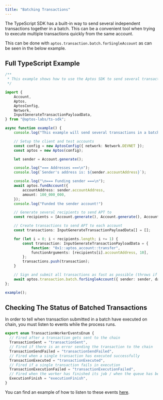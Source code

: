 ```yaml
---
title: "Batching Transactions"
---
```






The TypeScript SDK has a built-in way to send several independent transactions together in a batch. This can be a convenient tool when trying to execute multiple transactions quickly from the same account.

This can be done with `aptos.transaction.batch.forSingleAccount` as can be seen in the below example.

## Full TypeScript Example

```typescript filename="batch.ts"
/**
 * This example shows how to use the Aptos SDK to send several transactions in a batch.
 */

import {
    Account,
    Aptos,
    AptosConfig,
    Network,
    InputGenerateTransactionPayloadData,
} from "@aptos-labs/ts-sdk";

async function example() {
    console.log("This example will send several transactions in a batch.");

    // Setup the client and test accounts
    const config = new AptosConfig({ network: Network.DEVNET });
    const aptos = new Aptos(config);

    let sender = Account.generate();

    console.log("=== Addresses ===\n");
    console.log(`Sender's address is: ${sender.accountAddress}`);

    console.log("\n=== Funding sender ===\n");
    await aptos.fundAccount({
        accountAddress: sender.accountAddress,
        amount: 100_000_000,
    });  
    console.log("Funded the sender account!")

    // Generate several recipients to send APT to
    const recipients = [Account.generate(), Account.generate(), Account.generate()];

    // Create transactions to send APT to each account
    const transactions: InputGenerateTransactionPayloadData[] = [];

    for (let i = 0; i < recipients.length; i += 1) {
        const transaction: InputGenerateTransactionPayloadData = {
            function: "0x1::aptos_account::transfer",
            functionArguments: [recipients[i].accountAddress, 10],
        };
        transactions.push(transaction);
    }

    // Sign and submit all transactions as fast as possible (throws if any error)
    await aptos.transaction.batch.forSingleAccount({ sender: sender, data: transactions });
};

example();
```

## Checking The Status of Batched Transactions

In order to tell when transaction submitted in a batch have executed on chain, you must listen to events while the process runs.

```typescript filename="transaction-worker-events.ts"
export enum TransactionWorkerEventsEnum {
  // Fired after a transaction gets sent to the chain
  TransactionSent = "transactionSent",
  // Fired if there is an error sending the transaction to the chain
  TransactionSendFailed = "transactionSendFailed",
  // Fired when a single transaction has executed successfully
  TransactionExecuted = "transactionExecuted",
  // Fired if a single transaction fails in execution
  TransactionExecutionFailed = "transactionExecutionFailed",
  // Fired when the worker has finished its job / when the queue has been emptied
  ExecutionFinish = "executionFinish",
}
```

You can find an example of how to listen to these events [here](https://github.com/aptos-labs/aptos-ts-sdk/blob/main/examples/typescript/batch_funds.ts#L108).
